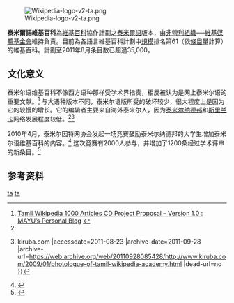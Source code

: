 [[File:Wikipedia-logo-v2-ta.png|right]]

{{noteTA
|T=zh:泰米尔语維基百科;zh-hans:泰米尔语维基百科;zh-hk:泰米爾語維基百科;zh-sg:淡米尔语维基百科;zh-tw:坦米爾語維基百科;
|dt=中国大陆：泰米尔语维基百科；新加坡：淡米尔语维基百科；香港：泰米爾語維基百科；台灣：坦米爾語維基百科
|1=zh:泰米尔;zh-hans:泰米尔;zh-hk:泰米爾;zh-sg:淡米尔;zh-tw:坦米爾;
|d1=中国大陆：泰米尔；新加坡：淡米尔；香港：泰米爾；台灣：坦米爾
}}

'''泰米爾語維基百科'''為[[維基百科|維基百科]]協作計劃之[[泰米爾語|泰米爾語]]版本，由[[非營利組織|非營利組織]]──[[維基媒體基金會|維基媒體基金會]]維持負責。目前為各語言維基百科計劃中[[規模|規模]]排名第61（依[[條目|條目]]量計算）的維基百科。計劃至2011年8月条目数已超過35,000。

==文化意义==
泰米尔语维基百科不像西方语种那样受学术界指责，相反被认为是网上泰米尔语的重要文献。<ref name="mayuonline.com">[http://mayuonline.com/eblog/2007/01/04/tamil-wikipedia-1000-articles-cd-project-proposal-%E2%80%93-version-10/ Tamil Wikipedia 1000 Articles CD Project Proposal – Version 1.0 : MAYU’s Personal Blog<!-- Bot generated title -->] {{webarchive|url=https://web.archive.org/web/20101206075956/http://mayuonline.com/eblog/2007/01/04/tamil-wikipedia-1000-articles-cd-project-proposal-%E2%80%93-version-10/ |date=2010-12-06 }}</ref> 与大语种版本不同，泰米尔语版所受的破坏较少，很大程度上是因为它的较慢的增长。它的编辑者主要来自海外泰米尔人，因为[[泰米尔纳德邦|泰米尔纳德邦]]和[[斯里兰卡|斯里兰卡]]网络发展程度较低。<ref name="mayuonline.com"/><ref>{{Cite web |url=http://www.kiruba.com/2009/01/photologue-of-tamil-wikipedia-academy.html |title=The Photologue of the Tamil Wikipedia Academy {{!}} kiruba.com<!-- Bot generated title --> |accessdate=2011-08-23 |archive-date=2011-09-28 |archive-url=https://web.archive.org/web/20110928085428/http://www.kiruba.com/2009/01/photologue-of-tamil-wikipedia-academy.html |dead-url=no }}</ref>

2010年4月，泰米尔因特网协会发起一场竞赛鼓励泰米尔纳德邦的大学生增加泰米尔语维基百科的内容。<ref>{{cite news | url=http://www.hindu.com/2010/04/01/stories/2010040162430800.htm | location=Chennai, India | work=The Hindu | title=Move for more Tamil content in Wikipedia | date=April 1, 2010 | accessdate=2011-08-23 | archive-date=2011-08-05 | archive-url=https://web.archive.org/web/20110805004302/http://www.hindu.com/2010/04/01/stories/2010040162430800.htm | dead-url=no }}</ref> 这次竞赛有2000人参与，并增加了1200条经过学术评审的新条目。<ref>{{cite news | url=http://www.thehindu.com/news/cities/Coimbatore/article457800.ece | location=Chennai, India | work=The Hindu | first=Karthik | last=Madhavan | title=1,200 articles selected to Tamil Wikipedia upload | date=15 June 2010 | accessdate=2011-08-23 | archive-date=2011-08-28 | archive-url=https://web.archive.org/web/20110828111729/http://www.thehindu.com/news/cities/Coimbatore/article457800.ece | dead-url=no }}</ref>

==参考资料==
{{reflist}}

{{Wikipedia Editions}}

[[Category:各種語言的維基百科|ta]]
[[Category:被防火长城封锁的网站|ta]]